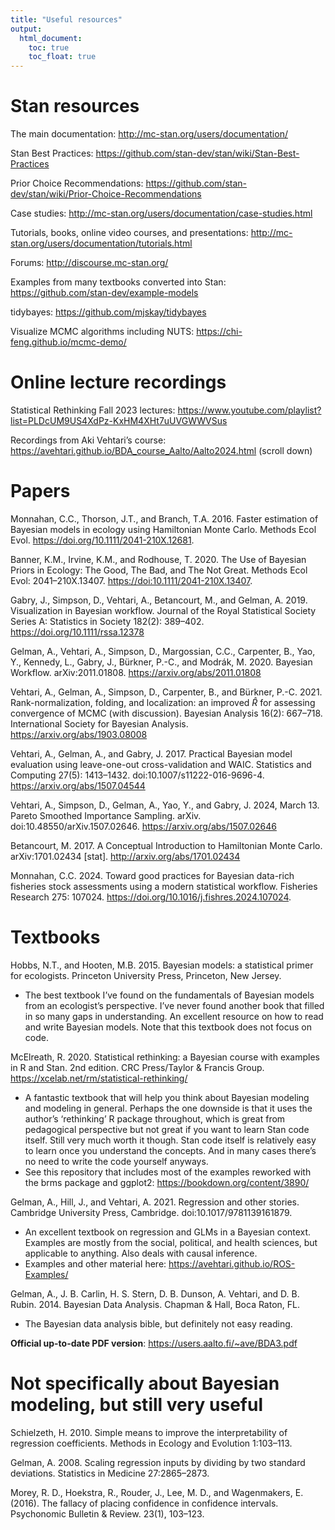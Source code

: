 ```yaml
---
title: "Useful resources"
output:
  html_document:
    toc: true
    toc_float: true
---
```


# Stan resources

The main documentation:
<http://mc-stan.org/users/documentation/>

Stan Best Practices:
<https://github.com/stan-dev/stan/wiki/Stan-Best-Practices>

Prior Choice Recommendations:
<https://github.com/stan-dev/stan/wiki/Prior-Choice-Recommendations>

Case studies:
<http://mc-stan.org/users/documentation/case-studies.html>

Tutorials, books, online video courses, and presentations:
<http://mc-stan.org/users/documentation/tutorials.html>

Forums:
<http://discourse.mc-stan.org/>

Examples from many textbooks converted into Stan:
<https://github.com/stan-dev/example-models>

tidybayes:
<https://github.com/mjskay/tidybayes>

Visualize MCMC algorithms including NUTS:
<https://chi-feng.github.io/mcmc-demo/>

# Online lecture recordings

Statistical Rethinking Fall 2023 lectures:
<https://www.youtube.com/playlist?list=PLDcUM9US4XdPz-KxHM4XHt7uUVGWWVSus>

Recordings from Aki Vehtari's course:
<https://avehtari.github.io/BDA_course_Aalto/Aalto2024.html>
(scroll down)

# Papers

Monnahan, C.C., Thorson, J.T., and Branch, T.A. 2016. Faster estimation of Bayesian models in ecology using Hamiltonian Monte Carlo. Methods Ecol Evol. <https://doi.org/10.1111/2041-210X.12681>.

Banner, K.M., Irvine, K.M., and Rodhouse, T. 2020. The Use of Bayesian Priors in Ecology: The Good, The Bad, and The Not Great. Methods Ecol Evol: 2041–210X.13407. <https://doi:10.1111/2041-210X.13407>.

Gabry, J., Simpson, D., Vehtari, A., Betancourt, M., and Gelman, A. 2019. Visualization in Bayesian workflow. Journal of the Royal Statistical Society Series A: Statistics in Society 182(2): 389–402. <https://doi.org/10.1111/rssa.12378>

Gelman, A., Vehtari, A., Simpson, D., Margossian, C.C., Carpenter, B., Yao, Y., Kennedy, L., Gabry, J., Bürkner, P.-C., and Modrák, M. 2020. Bayesian Workflow. arXiv:2011.01808. <https://arxiv.org/abs/2011.01808>

Vehtari, A., Gelman, A., Simpson, D., Carpenter, B., and Bürkner, P.-C. 2021. Rank-normalization, folding, and localization: an improved $\hat{R}$ for assessing convergence of MCMC (with discussion). Bayesian Analysis 16(2): 667–718. International Society for Bayesian Analysis. <https://arxiv.org/abs/1903.08008>

Vehtari, A., Gelman, A., and Gabry, J. 2017. Practical Bayesian model evaluation using leave-one-out cross-validation and WAIC. Statistics and Computing 27(5): 1413–1432. doi:10.1007/s11222-016-9696-4. <https://arxiv.org/abs/1507.04544>

Vehtari, A., Simpson, D., Gelman, A., Yao, Y., and Gabry, J. 2024, March 13. Pareto Smoothed Importance Sampling. arXiv. doi:10.48550/arXiv.1507.02646. <https://arxiv.org/abs/1507.02646>

Betancourt, M. 2017. A Conceptual Introduction to Hamiltonian Monte Carlo. arXiv:1701.02434 [stat]. <http://arxiv.org/abs/1701.02434>

Monnahan, C.C. 2024. Toward good practices for Bayesian data-rich fisheries stock assessments using a modern statistical workflow. Fisheries Research 275: 107024. <https://doi.org/10.1016/j.fishres.2024.107024>.

# Textbooks 

Hobbs, N.T., and Hooten, M.B. 2015. Bayesian models: a statistical primer for ecologists. Princeton University Press, Princeton, New Jersey.

- The best textbook I've found on the fundamentals of Bayesian models from an ecologist's perspective. I've never found another book that filled in so many gaps in understanding. An excellent resource on how to read and write Bayesian models. Note that this textbook does not focus on code. 

McElreath, R. 2020. Statistical rethinking: a Bayesian course with examples in R and Stan. 2nd edition. CRC Press/Taylor & Francis Group.
<https://xcelab.net/rm/statistical-rethinking/>

- A fantastic textbook that will help you think about Bayesian modeling and modeling in general. Perhaps the one downside is that it uses the author's 'rethinking' R package throughout, which is great from pedagogical perspective but not great if you want to learn Stan code itself. Still very much worth it though. Stan code itself is relatively easy to learn once you understand the concepts. And in many cases there's no need to write the code yourself anyways. 
- See this repository that includes most of the examples reworked with the brms package and ggplot2: <https://bookdown.org/content/3890/>

Gelman, A., Hill, J., and Vehtari, A. 2021. Regression and other stories. Cambridge University Press, Cambridge. doi:10.1017/9781139161879.

- An excellent textbook on regression and GLMs in a Bayesian context. Examples are mostly from the social, political, and health sciences, but applicable to anything. Also deals with causal inference.
- Examples and other material here: <https://avehtari.github.io/ROS-Examples/>

Gelman, A., J. B. Carlin, H. S. Stern, D. B. Dunson, A. Vehtari, and D. B. Rubin. 2014. Bayesian Data Analysis. Chapman & Hall, Boca Raton, FL.

- The Bayesian data analysis bible, but definitely not easy reading.

**Official up-to-date PDF version**: <https://users.aalto.fi/~ave/BDA3.pdf>

# Not specifically about Bayesian modeling, but still very useful

Schielzeth, H. 2010. Simple means to improve the interpretability of regression coefficients. Methods in Ecology and Evolution 1:103–113.

Gelman, A. 2008. Scaling regression inputs by dividing by two standard deviations. Statistics in Medicine 27:2865–2873.

Morey, R. D., Hoekstra, R., Rouder, J., Lee, M. D., and Wagenmakers, E. (2016). The fallacy of placing confidence in confidence intervals. Psychonomic Bulletin & Review. 23(1), 103–123.
